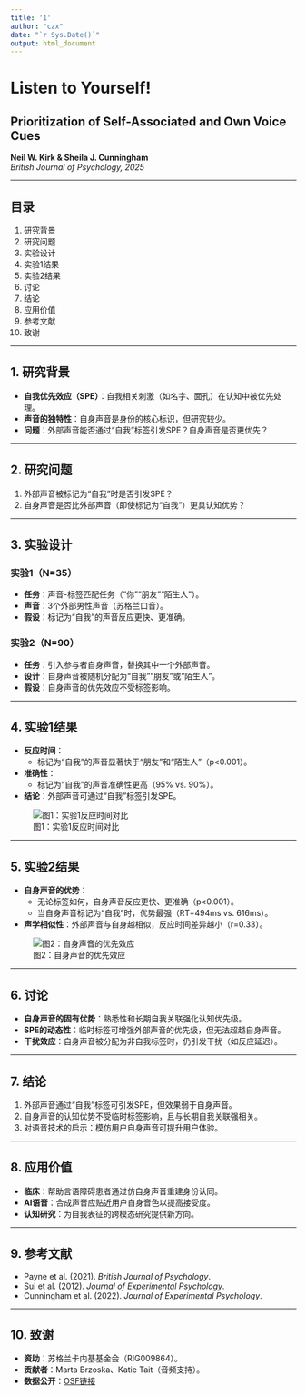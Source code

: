 ```yaml
---
title: '1'
author: "czx"
date: "`r Sys.Date()`"
output: html_document
---
```


# Listen to Yourself!  
## Prioritization of Self-Associated and Own Voice Cues  
**Neil W. Kirk & Sheila J. Cunningham**  
*British Journal of Psychology, 2025*  

---

## 目录  
1. 研究背景  
2. 研究问题  
3. 实验设计  
4. 实验1结果  
5. 实验2结果  
6. 讨论  
7. 结论  
8. 应用价值  
9. 参考文献  
10. 致谢  

---

## 1. 研究背景  
- **自我优先效应（SPE）**：自我相关刺激（如名字、面孔）在认知中被优先处理。  
- **声音的独特性**：自身声音是身份的核心标识，但研究较少。  
- **问题**：外部声音能否通过“自我”标签引发SPE？自身声音是否更优先？  

---

## 2. 研究问题  
1. 外部声音被标记为“自我”时是否引发SPE？  
2. 自身声音是否比外部声音（即使标记为“自我”）更具认知优势？  

---

## 3. 实验设计  
### 实验1（N=35）  
- **任务**：声音-标签匹配任务（“你”“朋友”“陌生人”）。  
- **声音**：3个外部男性声音（苏格兰口音）。  
- **假设**：标记为“自我”的声音反应更快、更准确。  

### 实验2（N=90）  
- **任务**：引入参与者自身声音，替换其中一个外部声音。  
- **设计**：自身声音被随机分配为“自我”“朋友”或“陌生人”。  
- **假设**：自身声音的优先效应不受标签影响。  

---

## 4. 实验1结果  
- **反应时间**：  
  - 标记为“自我”的声音显著快于“朋友”和“陌生人”（p<0.001）。  
- **准确性**：  
  - 标记为“自我”的声音准确性更高（95% vs. 90%）。  
- **结论**：外部声音可通过“自我”标签引发SPE。  

![图1：实验1反应时间对比](https://via.placeholder.com/400x200?text=RT+Self+vs+Friend+vs+Stranger)  

---

## 5. 实验2结果  
- **自身声音的优势**：  
  - 无论标签如何，自身声音反应更快、更准确（p<0.001）。  
  - 当自身声音标记为“自我”时，优势最强（RT=494ms vs. 616ms）。  
- **声学相似性**：外部声音与自身越相似，反应时间差异越小（r=0.33）。  

![图2：自身声音的优先效应](https://via.placeholder.com/400x200?text=Own+Voice+Priority)  

---

## 6. 讨论  
- **自身声音的固有优势**：熟悉性和长期自我关联强化认知优先级。  
- **SPE的动态性**：临时标签可增强外部声音的优先级，但无法超越自身声音。  
- **干扰效应**：自身声音被分配为非自我标签时，仍引发干扰（如反应延迟）。  

---

## 7. 结论  
1. 外部声音通过“自我”标签可引发SPE，但效果弱于自身声音。  
2. 自身声音的认知优势不受临时标签影响，且与长期自我关联强相关。  
3. 对语音技术的启示：模仿用户自身声音可提升用户体验。  

---

## 8. 应用价值  
- **临床**：帮助言语障碍患者通过仿自身声音重建身份认同。  
- **AI语音**：合成声音应贴近用户自身音色以提高接受度。  
- **认知研究**：为自我表征的跨模态研究提供新方向。  

---

## 9. 参考文献  
- Payne et al. (2021). *British Journal of Psychology*.  
- Sui et al. (2012). *Journal of Experimental Psychology*.  
- Cunningham et al. (2022). *Journal of Experimental Psychology*.  

---

## 10. 致谢  
- **资助**：苏格兰卡内基基金会（RIG009864）。  
- **贡献者**：Marta Brzoska、Katie Tait（音频支持）。  
- **数据公开**：[OSF链接](https://osf.io/hr96d/)  